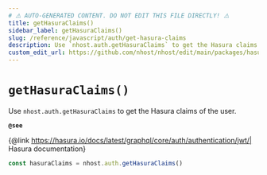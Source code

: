 ```yaml
---
# ⚠️ AUTO-GENERATED CONTENT. DO NOT EDIT THIS FILE DIRECTLY! ⚠️
title: getHasuraClaims()
sidebar_label: getHasuraClaims()
slug: /reference/javascript/auth/get-hasura-claims
description: Use `nhost.auth.getHasuraClaims` to get the Hasura claims of the user.
custom_edit_url: https://github.com/nhost/nhost/edit/main/packages/hasura-auth-js/src/hasura-auth-client.ts#L592
---
```


# `getHasuraClaims()`

Use `nhost.auth.getHasuraClaims` to get the Hasura claims of the user.

**`@see`**

{@link https://hasura.io/docs/latest/graphql/core/auth/authentication/jwt/| Hasura documentation}

```ts
const hasuraClaims = nhost.auth.getHasuraClaims()
```
